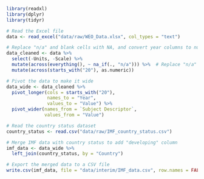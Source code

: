 ```r
library(readxl)
library(dplyr)
library(tidyr)
```

```r
# Read the Excel file
data <- read_excel("data/raw/WEO_Data.xlsx", col_types = "text")

# Replace "n/a" and blank cells with NA, and convert year columns to numeric
data_cleaned <- data %>%
  select(-Units, -Scale) %>%  
  mutate(across(everything(), ~ na_if(., "n/a"))) %>%  # Replace "n/a" with NA
  mutate(across(starts_with("20"), as.numeric))

# Pivot the data to make it wide
data_wide <- data_cleaned %>%
  pivot_longer(cols = starts_with("20"),
               names_to = "Year", 
               values_to = "Value") %>%
  pivot_wider(names_from = `Subject Descriptor`, 
              values_from = "Value")
```

```r
# Read the country status dataset
country_status <- read.csv("data/raw/IMF_country_status.csv")

# Merge IMF data with country status to add "developing" column
imf_data <- data_wide %>%
  left_join(country_status, by = "Country")

# Export the merged data to a CSV file
write.csv(imf_data, file = "data/interim/IMF_data.csv", row.names = FALSE)
```

